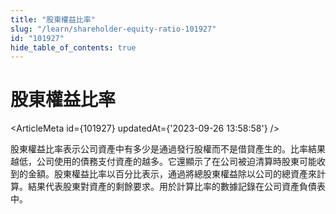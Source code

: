 ```yaml
---
title: "股東權益比率"
slug: "/learn/shareholder-equity-ratio-101927"
id: "101927"
hide_table_of_contents: true
---
```



# 股東權益比率

<ArticleMeta id={101927} updatedAt={'2023-09-26 13:58:58'} />
<div className='border-solid border-b border-t-0 my-4 border-[var(--ifm-color-gray-300)]' />

股東權益比率表示公司資產中有多少是通過發行股權而不是借貸產生的。比率結果越低，公司使用的債務支付資產的越多。它還顯示了在公司被迫清算時股東可能收到的金額。股東權益比率以百分比表示，通過將總股東權益除以公司的總資產來計算。結果代表股東對資產的剩餘要求。用於計算比率的數據記錄在公司資產負債表中。
